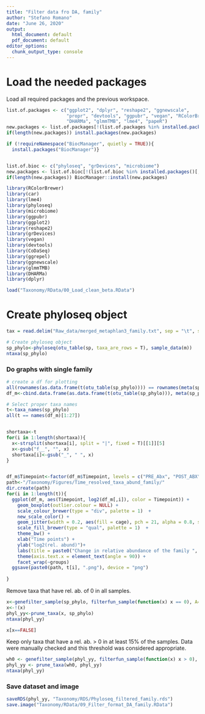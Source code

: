 ```yaml
---
title: "Filter data fro DA, family"
author: "Stefano Romano"
date: "June 26, 2020"
output:
  html_document: default
  pdf_document: default
editor_options:
  chunk_output_type: console
---
```


# Load the needed packages

Load all required packages and the previous workspace.

```r
list.of.packages <- c("ggplot2", "dplyr", "reshape2", "ggnewscale",
                      "propr", "devtools", "ggpubr", "vegan", "RColorBrewer", "car", 
                      "DHARMa", "glmmTMB", "lme4", "papeR")
new.packages <- list.of.packages[!(list.of.packages %in% installed.packages()[,"Package"])]
if(length(new.packages)) install.packages(new.packages)

if (!requireNamespace("BiocManager", quietly = TRUE)){
  install.packages("BiocManager")}


list.of.bioc <- c("phyloseq", "grDevices", "microbiome")
new.packages <- list.of.bioc[!(list.of.bioc %in% installed.packages()[,"Package"])]
if(length(new.packages)) BiocManager::install(new.packages)

library(RColorBrewer)
library(car)
library(lme4)
library(phyloseq)
library(microbiome)
library(ggpubr)
library(ggplot2)
library(reshape2)
library(grDevices)
library(vegan)
library(devtools)
library(CoDaSeq)
library(ggrepel)
library(ggnewscale)
library(glmmTMB)
library(DHARMa)
library(dplyr)

load("Taxonomy/RData/00_Load_clean_beta.RData")
```

# Create phyloseq object

```R

tax = read.delim("Raw_data/merged_metaphlan3_family.txt", sep = "\t", stringsAsFactors = F)

# Create phyloseq object
sp_phylo<-phyloseq(otu_table(sp, taxa_are_rows = T), sample_data(m))
ntaxa(sp_phylo)
```


### Do graphs with single family

```R
# create a df for plotting
all(rownames(as.data.frame(t(otu_table(sp_phylo)))) == rownames(meta(sp_phylo)))
df_m<-cbind.data.frame(as.data.frame(t(otu_table(sp_phylo))), meta(sp_phylo))

# Select proper taxa names
t<-taxa_names(sp_phylo)
all(t == names(df_m)[1:27])


shortaxa<-t
for(i in 1:length(shortaxa)){
  x<-strsplit(shortaxa[i], split = "|", fixed = T)[[1]][5]
  x<-gsub("f__", "", x)
  shortaxa[i]<-gsub("_", " ", x)
}


df_m$Timepoint<-factor(df_m$Timepoint, levels = c("PRE_Abx", "POST_ABX", "POST_FMT", "END"))
path<-"/Taxonomy/Figures/Time_resolved_taxa_abund_family/"
dir.create(path)
for(i in 1:length(t)){
  ggplot(df_m, aes(Timepoint, log2(df_m[,i]), color = Timepoint)) +
    geom_boxplot(outlier.colour = NULL) +
    scale_colour_brewer(type = "div", palette = 1)  +
    new_scale_color() +
    geom_jitter(width = 0.2, aes(fill = cage), pch = 21, alpha = 0.8, size = 2.5) +
    scale_fill_brewer(type = "qual", palette = 1)  +
    theme_bw() +
    xlab("Time points") +
    ylab("log2(rel. abund)")+
    labs(title = paste0("Change in relative abundance of the family ", shortaxa[i])) +
    theme(axis.text.x = element_text(angle = 90)) +
    facet_wrap(~groups)
  ggsave(paste0(path, t[i], ".png"), device = "png")
  
}
```

Remove taxa that have rel. ab. of 0 in all samples. 
```r
x<-genefilter_sample(sp_phylo, filterfun_sample(function(x) x == 0), A=1*nsamples(sp_phylo))
x<-!(x)
phyl_yy<-prune_taxa(x, sp_phylo)
ntaxa(phyl_yy)

x[x==FALSE]
```

Keep only taxa that have a rel. ab. > 0 in at least 15% of the samples. 
Data were manually checked and this threshold was considered appropriate.

```R
wh0 <- genefilter_sample(phyl_yy, filterfun_sample(function(x) x > 0), A=0.15*nsamples(phyl_yy))
phyl_yy <- prune_taxa(wh0, phyl_yy)
ntaxa(phyl_yy)
```

### Save dataset and image

```R
saveRDS(phyl_yy, "Taxonomy/RDS/Phyloseq_filtered_family.rds")
save.image("Taxonomy/RData/09_Filter_format_DA_family.RData")
```
